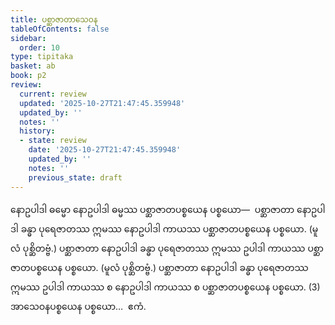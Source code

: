 ```yaml
---
title: ပစ္ဆာဇာတာသေဝန
tableOfContents: false
sidebar:
  order: 10
type: tipitaka
basket: ab
book: p2
review:
  current: review
  updated: '2025-10-27T21:47:45.359948'
  updated_by: ''
  notes: ''
  history:
  - state: review
    date: '2025-10-27T21:47:45.359948'
    updated_by: ''
    notes: ''
    previous_state: draft
---
```



<ReviewStatus review={frontmatter.review} showDetails={true} />

<HypothesisAnnotation frontmatter={frontmatter} />

<DynamicBreadcrumb />

<Division number="400" book="p2" e="ch" v="38" p="530">

<Paragraph number="3334" book="p2">
နောဥပါဒါ ဓမ္မော နောဥပါဒါ ဓမ္မဿ ပစ္ဆာဇာတပစ္စယေန ပစ္စယော—  ပစ္ဆာဇာတာ နောဥပါဒါ ခန္ဓာ ပုရေဇာတဿ ဣမဿ နောဥပါဒါ ကာယဿ ပစ္ဆာဇာတပစ္စယေန ပစ္စယော. (မူလံ ပုစ္ဆိတဗ္ဗံ.) ပစ္ဆာဇာတာ နောဥပါဒါ ခန္ဓာ ပုရေဇာတဿ ဣမဿ ဥပါဒါ ကာယဿ ပစ္ဆာဇာတပစ္စယေန ပစ္စယော. (မူလံ ပုစ္ဆိတဗ္ဗံ.) ပစ္ဆာဇာတာ နောဥပါဒါ ခန္ဓာ ပုရေဇာတဿ ဣမဿ ဥပါဒါ ကာယဿ စ နောဥပါဒါ ကာယဿ စ ပစ္ဆာဇာတပစ္စယေန ပစ္စယော. (3)
</Paragraph>

<Paragraph number="3335" book="p2">
အာသေဝနပစ္စယေန ပစ္စယော…  ဧကံ.
</Paragraph>
</Division>